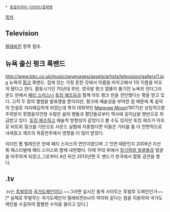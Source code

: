  * [[동음이의어·다의어/알파벳]]

[[목차]]
== Television ==
[[텔레비전]] 항목 참조.

== 뉴욕 출신 펑크 록밴드 ==
http://www.bbc.co.uk/music/sevenages/assets/artists/television/gallery/1.jpg
뉴욕의 [[펑크]] 록밴드. 집에 있는 가장 흔한 것에서 이름을 따자고해서 1의 이름을 따오게 됐다고 한다.
활동시기인 70년대 후반, 영국발 펑크 열풍이 불기전 뉴욕의 언더그라운드 씬에서 [[패티 스미스]]나 [[토킹 헤즈]]등과 함께 아트 펑크 씬을 견인했다는 평을 받고 있다. 고작 두 장의 앨범을 발표했을 뿐이지만, 펑크에 예술성을 부여한 점 때문에 록 음악의 전설로 자리매김하게 되었는데 특히 데뷔작인 [[Marquee Moon]](1977)은 상업적으론 주목받지 못했을지언정 수많은 음악 팬들과 평단들로부터 역사에 길이남을 명반으로 취급받고 있다. [[토킹 헤즈]]하고 예술적 방향성이 같았다고 볼 수도 있지만 토킹 헤즈가 아프로 비트와 훵크를 기반으로 사운드 실험에 치중했다면 이들은 기타를 좀 더 전면적으로 내세웠고 재즈의 즉흥연주에서 영향을 더 많이 받았다.

리더인 톰 벌레인은 한때 패티 스미스의 연인이였으며 그 인연 때문인지 2009년 지산 록 페스티발때 패티 스미스와 함께 내한했다. 이때 무대 뒤에서 [[장기하와 얼굴들]]과 얼굴을 마주하게 되었고,그로부터 4년 뒤인 2013년엔 두 밴드가 한국에서 합동 공연을 했다.

== .tv ==
.tv는 [[투발루]]의 [[국가도메인]]이다.~~그러면 실시간 중계 사이트는 투발루 도메인인가~~[* 실제로 투발루는 국가도메인이 텔레비전(tv)의 약자와 같다는 점을 이용하여 국가도메인을 수출하여 짭짤한 수익을 올리고 있다.]
